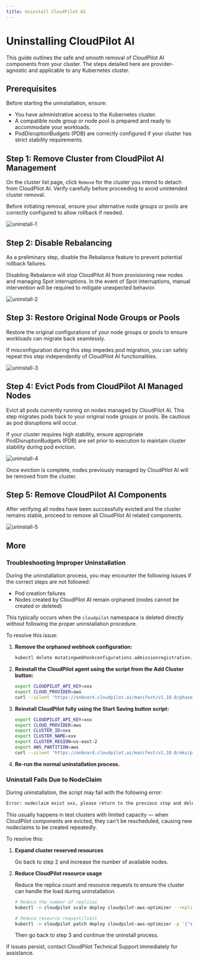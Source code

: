```yaml
---
title: Uninstall CloudPilot AI
---
```



# Uninstalling CloudPilot AI

This guide outlines the safe and smooth removal of CloudPilot AI components from your cluster. The steps detailed here are provider-agnostic and applicable to any Kubernetes cluster.

## Prerequisites

Before starting the uninstallation, ensure:
- You have administrative access to the Kubernetes cluster.
- A compatible node group or node pool is prepared and ready to accommodate your workloads.
- PodDisruptionBudgets (PDB) are correctly configured if your cluster has strict stability requirements.

## Step 1: Remove Cluster from CloudPilot AI Management

On the cluster list page, click `Remove` for the cluster you intend to detach from CloudPilot AI. Verify carefully before proceeding to avoid unintended cluster removal.

Before initiating removal, ensure your alternative node groups or pools are correctly configured to allow rollback if needed.

![uninstall-1](./img/uninstall_1.png)

## Step 2: Disable Rebalancing

As a preliminary step, disable the Rebalance feature to prevent potential rollback failures.

<Callout type="info">
    Disabling Rebalance will stop CloudPilot AI from provisioning new nodes and managing Spot interruptions. In the event of Spot interruptions, manual intervention will be required to mitigate unexpected behavior.
</Callout>

![uninstall-2](./img/uninstall_2.png)

## Step 3: Restore Original Node Groups or Pools

Restore the original configurations of your node groups or pools to ensure workloads can migrate back seamlessly.

<Callout type="info">
    If misconfiguration during this step impedes pod migration, you can safely repeat this step independently of CloudPilot AI functionalities.
</Callout>

![uninstall-3](./img/uninstall_3.png)

## Step 4: Evict Pods from CloudPilot AI Managed Nodes

Evict all pods currently running on nodes managed by CloudPilot AI. This step migrates pods back to your original node groups or pools. Be cautious as pod disruptions will occur.

<Callout type="warning">
    If your cluster requires high stability, ensure appropriate PodDisruptionBudgets (PDB) are set prior to execution to maintain cluster stability during pod eviction.
</Callout>

![uninstall-4](./img/uninstall_4.png)

Once eviction is complete, nodes previously managed by CloudPilot AI will be removed from the cluster.

## Step 5: Remove CloudPilot AI Components

After verifying all nodes have been successfully evicted and the cluster remains stable, proceed to remove all CloudPilot AI related components.

![uninstall-5](./img/uninstall_5.png)

## More

### Troubleshooting Improper Uninstallation

During the uninstallation process, you may encounter the following issues if the correct steps are not followed:
- Pod creation failures
- Nodes created by CloudPilot AI remain orphaned (nodes cannot be created or deleted)

This typically occurs when the `cloudpilot` namespace is deleted directly without following the proper uninstallation procedure.

To resolve this issue:

1. **Remove the orphaned webhook configuration:**
   ```bash
   kubectl delete mutatingwebhookconfigurations.admissionregistration.k8s.io cloudpilot-webhook
   ```

2. **Reinstall the CloudPilot agent using the script from the Add Cluster button:**
   ```bash
   export CLOUDPILOT_API_KEY=xxx
   export CLOUD_PROVIDER=aws
   curl --silent "https://onboard.cloudpilot.ai/manifest/v1.10.0/phase1/cloudpilot-agent.yaml" | envsubst | kubectl apply -f -
   ```

3. **Reinstall CloudPilot fully using the Start Saving button script:**
   ```bash
   export CLOUDPILOT_API_KEY=xxx
   export CLOUD_PROVIDER=aws
   export CLUSTER_ID=xxx
   export CLUSTER_NAME=xxx
   export CLUSTER_REGION=us-east-2
   export AWS_PARTITION=aws
   curl --silent "https://onboard.cloudpilot.ai/manifest/v1.10.0/eks/phase2/install.sh" | bash
   ```

4. **Re-run the normal uninstallation process.**

### Uninstall Fails Due to NodeClaim

During uninstallation, the script may fail with the following error:
```bash
Error: nodeclaim exist xxx, please return to the previous step and delete optimized nodes first
```

This usually happens in test clusters with limited capacity — when CloudPilot components are evicted, they can't be rescheduled, causing new nodeclaims to be created repeatedly.

To resolve this:
1. **Expand cluster reserved resources**

    Go back to step 2 and increase the number of available nodes.

2. **Reduce CloudPilot resource usage**

    Reduce the replica count and resource requests to ensure the cluster can handle the load during uninstallation.

    ```bash
    # Reduce the number of replicas
    kubectl -n cloudpilot scale deploy cloudpilot-aws-optimizer --replicas 1
    ```
    ```bash
    # Reduce resource request/limit
    kubectl -n cloudpilot patch deploy cloudpilot-aws-optimizer -p '{"spec":{"template":{"spec":{"containers":[{"name":"controller","resources":{"requests":{"cpu":"300m","memory":"300Mi"},"limits":{"cpu":"500m","memory":"500Mi"}}}]}}}}'
    ```

    Then go back to step 3 and continue the uninstall process.


If issues persist, contact CloudPilot Technical Support immediately for assistance.
